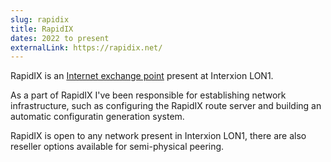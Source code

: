 ```yaml
---
slug: rapidix
title: RapidIX
dates: 2022 to present
externalLink: https://rapidix.net/
---
```


RapidIX is an [Internet exchange point](https://en.wikipedia.org/wiki/Internet_exchange_point) present at Interxion LON1.

As a part of RapidIX I've been responsible for establishing network infrastructure, such as configuring the RapidIX route server and building an automatic configuratin generation system.

RapidIX is open to any network present in Interxion LON1, there are also reseller options available for semi-physical peering.
